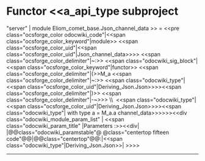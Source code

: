 =Functor <<a_api_type subproject="server" | module Eliom_comet_base.Json_channel_data >> =
<<pre class="ocsforge_color odocwiki_code"|<<span class="ocsforge_color_keyword"|module>> <<span class="ocsforge_color_uid"|<<span class="ocsforge_color_uid"|Json_channel_data>>>> <<span class="ocsforge_color_delimiter"|~:>> <<span class="odocwiki_sig_block"|<<span class="ocsforge_color_keyword"|functor>> <<span class="ocsforge_color_delimiter"|(>>M_a <<span class="ocsforge_color_delimiter"|~:>> <<span class="odocwiki_type"|<<span class="ocsforge_color_uid"|Deriving_Json.Json>>>><<span class="ocsforge_color_delimiter"|)>> <<span class="ocsforge_color_delimiter"|-~>>> \\  <<span class="odocwiki_type"|<<span class="ocsforge_color_uid"|Deriving_Json.Json>>>><<span class="odocwiki_type"| with type a = M_a.a channel_data>>>>>><<div class="odocwiki_module_param_list" | <<span class="odocwiki_param_title" |Parameters :>><<div|
|@@class="odocwiki_paramstable"@ @class="centertop fifteen code"@@{{{M_a}}}|@@class="centertop"@@:|<<span class="odocwiki_type"|Deriving_Json.Json>>|
>>>>

----
